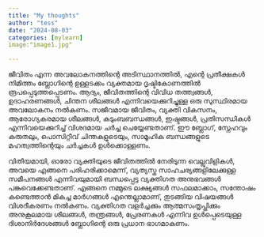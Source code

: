 ```yaml
---
title: "My thoughts"
author: "tess"
date: "2024-08-03"
categories: [mylearn]
image:"image1.jpg"

---
```


ജീവിതം എന്ന അവലോകനത്തിന്റെ അടിസ്ഥാനത്തിൽ, എന്റെ പ്രതീക്ഷകൾ നിമിത്തം ബ്ലോഗിന്റെ ഉള്ളടക്കം വ്യക്തമായ ദൃഷ്ടികോണത്തിൽ രൂപപ്പെടുത്തപ്പെടണം. ആദ്യം, ജീവിതത്തിന്റെ വിവിധ തത്ത്വങ്ങൾ, ഉദാഹരണങ്ങൾ, ചിന്തന ശീലങ്ങൾ എന്നിവയെക്കുറിച്ചുള്ള ഒരു സുസ്ഥിരമായ അവലോകനം നൽകണം. സജീവമായ ജീവിതം, വ്യക്തി വികസനം, ആരോഗ്യകരമായ ശീലങ്ങൾ, കുടുംബബന്ധങ്ങൾ, ഇഷ്ടങ്ങൾ, പ്രതിസന്ധികൾ എന്നിവയെക്കുറിച്ച് വിശദമായ ചർച്ച ചെയ്യേണ്ടതാണ്. ഈ ബ്ലോഗ്, സ്നേഹവും കരുതലും, പൊസിറ്റീവ് ചിന്തകളുടെയും, സാമൂഹിക ബന്ധങ്ങളുടെ മഹത്വത്തിന്റെയും ചർച്ചകൾ ഉൾക്കൊള്ളണം.

വിതീയമായി, ഓരോ വ്യക്തിയുടെ ജീവിതത്തിൽ നേരിടുന്ന വെല്ലുവിളികൾ, അവയെ എങ്ങനെ പരിഹരിക്കാമെന്ന്, വ്യത്യസ്ത സാഹചര്യങ്ങളിലേക്കുള്ള സമീപനങ്ങൾ എന്നിവയുമായി ബന്ധപ്പെട്ട വ്യക്തിഗത അനുഭവങ്ങൾ പങ്കുവെക്കേണ്ടതാണ്. എങ്ങനെ നമ്മുടെ ലക്ഷ്യങ്ങൾ സഫലമാക്കാം, സന്തോഷം കണ്ടെത്താൻ മികച്ച മാർഗങ്ങൾ എന്തെല്ലാമാണ്, തുടങ്ങിയ വിഷയങ്ങൾ വിശദീകരണം നൽകണം. വ്യക്തിഗത വളർച്ചക്കും ആത്മസംതൃപ്തിക്കും അനുകൂലമായ ശീലങ്ങൾ, തന്ത്രങ്ങൾ, പ്രേരണകൾ എന്നിവ ഉൾപ്പെടെയുള്ള ദിശാനിർദേശങ്ങൾ ബ്ലോഗിന്റെ ഒരു പ്രധാന ഭാഗമാകണം.
